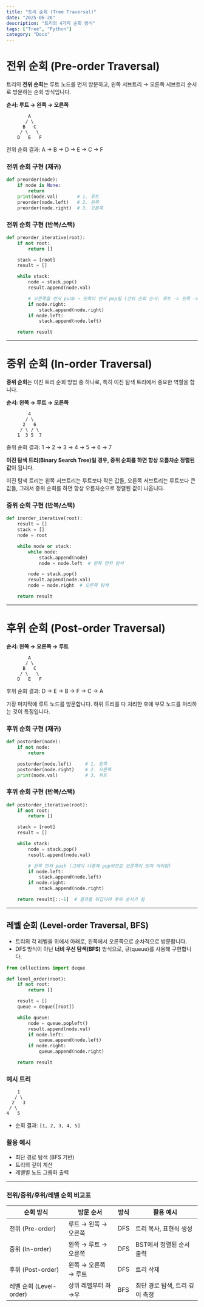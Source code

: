 ```yaml
---
title: "트리 순회 (Tree Traversal)"
date: "2025-06-26"
description: "트리의 4가지 순회 방식"
tags: ["Tree", "Python"]
category: "Docs"
---
```


# 전위 순회 (Pre-order Traversal)

트리의 **전위 순회**는 루트 노드를 먼저 방문하고,
왼쪽 서브트리 → 오른쪽 서브트리 순서로 방문하는 순회 방식입니다.

**순서: 루트 → 왼쪽 → 오른쪽**

```
        A
       / \
      B   C
     / \   \
    D   E   F
```

전위 순회 결과: A → B → D → E → C → F

### 전위 순회 구현 (재귀)

```python
def preorder(node):
    if node is None:
        return
    print(node.val)       # 1. 루트
    preorder(node.left)   # 2. 왼쪽
    preorder(node.right)  # 3. 오른쪽
```

### 전위 순회 구현 (반복/스택)

```python
def preorder_iterative(root):
    if not root:
        return []

    stack = [root]
    result = []

    while stack:
        node = stack.pop()
        result.append(node.val)

        # 오른쪽을 먼저 push → 왼쪽이 먼저 pop됨 (전위 순회 순서: 루트 -> 왼쪽 -> 오른쪽 유지)
        if node.right:
            stack.append(node.right)
        if node.left:
            stack.append(node.left)

    return result
```

---

# 중위 순회 (In-order Traversal)

**중위 순회**는 이진 트리 순회 방법 중 하나로, 특히 이진 탐색 트리에서 중요한 역할을 합니다.

**순서: 왼쪽 → 루트 → 오른쪽**

```
        4
       / \
      2   6
     / \ / \
    1  3 5  7
```

중위 순회 결과: 1 → 2 → 3 → 4 → 5 → 6 → 7

**이진 탐색 트리(Binary Search Tree)일 경우, 중위 순회를 하면 항상 오름차순 정렬된 값**이 됩니다.

이진 탐색 트리는 왼쪽 서브트리는 루트보다 작은 값들, 오른쪽
서브트리는 루트보다 큰 값들, 그래서 중위 순회를 하면 항상 오름차순으로 정렬된
값이 나옵니다.

### 중위 순회 구현 (반복/스택)

```python
def inorder_iterative(root):
    result = []
    stack = []
    node = root

    while node or stack:
        while node:
            stack.append(node)
            node = node.left  # 왼쪽 먼저 탐색

        node = stack.pop()
        result.append(node.val)
        node = node.right  # 오른쪽 탐색

    return result
```

---

# 후위 순회 (Post-order Traversal)

**순서: 왼쪽 → 오른쪽 → 루트**

```
        A
       / \
      B   C
     / \   \
    D   E   F
```

후위 순회 결과: D → E → B → F → C → A

가장 마지막에 루트 노드를 방문합니다.
하위 트리를 다 처리한 후에 부모 노드를 처리하는 것이 특징입니다.

### 후위 순회 구현 (재귀)

```py
def postorder(node):
    if not node:
        return

    postorder(node.left)     # 1. 왼쪽
    postorder(node.right)    # 2. 오른쪽
    print(node.val)          # 3. 루트
```

### 후위 순회 구현 (반복/스택)

```py
def postorder_iterative(root):
    if not root:
        return []

    stack = [root]
    result = []

    while stack:
        node = stack.pop()
        result.append(node.val)

        # 왼쪽 먼저 push (그래야 나중에 pop되므로 오른쪽이 먼저 처리됨)
        if node.left:
            stack.append(node.left)
        if node.right:
            stack.append(node.right)

    return result[::-1]  # 결과를 뒤집어야 후위 순서가 됨
```

---

## 레벨 순회 (Level-order Traversal, BFS)

- 트리의 각 레벨을 위에서 아래로, 왼쪽에서 오른쪽으로 순차적으로 방문합니다.
- DFS 방식이 아닌 **너비 우선 탐색(BFS)** 방식으로, 큐(queue)를 사용해 구현합니다.

```python
from collections import deque

def level_order(root):
    if not root:
        return []

    result = []
    queue = deque([root])

    while queue:
        node = queue.popleft()
        result.append(node.val)
        if node.left:
            queue.append(node.left)
        if node.right:
            queue.append(node.right)

    return result
```

### 예시 트리

```
    1
   / \
  2   3
 / \
4   5
```

- 순회 결과: `[1, 2, 3, 4, 5]`

### 활용 예시

- 최단 경로 탐색 (BFS 기반)
- 트리의 깊이 계산
- 레벨별 노드 그룹화 출력

---

### 전위/중위/후위/레벨 순회 비교표

<table>
  <thead>
    <tr>
      <th>순회 방식</th>
      <th>방문 순서</th>
      <th>방식</th>
      <th>활용 예시</th>
    </tr>
  </thead>
  <tbody>
    <tr>
      <td>전위 (Pre-order)</td>
      <td>루트 → 왼쪽 → 오른쪽</td>
      <td>DFS</td>
      <td>트리 복사, 표현식 생성</td>
    </tr>
    <tr>
      <td>중위 (In-order)</td>
      <td>왼쪽 → 루트 → 오른쪽</td>
      <td>DFS</td>
      <td>BST에서 정렬된 순서 출력</td>
    </tr>
    <tr>
      <td>후위 (Post-order)</td>
      <td>왼쪽 → 오른쪽 → 루트</td>
      <td>DFS</td>
      <td>트리 삭제</td>
    </tr>
    <tr>
      <td>레벨 순회 (Level-order)</td>
      <td>상위 레벨부터 좌→우</td>
      <td>BFS</td>
      <td>최단 경로 탐색, 트리 깊이 측정</td>
    </tr>
  </tbody>
</table>
